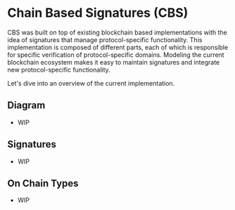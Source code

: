 # Chain Based Signatures (CBS)

CBS was built on top of existing blockchain based implementations with the idea of signatures that manage protocol-specific functionality. This implementation is composed of different parts, each of which is responsible for specific verification of protocol-specific domains. Modeling the current blockchain ecosystem makes it easy to maintain signatures and integrate new protocol-specific functionality.

Let's dive into an overview of the current implementation.

## Diagram

- WIP

## Signatures

- WIP

## On Chain Types

- WIP 

